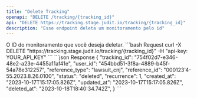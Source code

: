 ```yaml
---
title: "Delete Tracking"
openapi: "DELETE /tracking/{tracking_id}"
api: "DELETE https://tracking.stage.judit.io/tracking/{tracking_id}"
description: "Esse endpoint deleta um monitoramento pelo id"
---
```


<ParamField path="tracking_id" type="string" required>
    O ID do monitoramento que você deseja deletar.
</ParamField>

<RequestExample>
    ```bash Request
    curl -X DELETE "https://tracking.stage.judit.io/tracking/{tracking_id}"
    -H "api-key: YOUR_API_KEY"
    ```
</RequestExample>

<ResponseExample>
    ```json Response
    {
        "tracking_id": "754f02d7-e346-48e2-a23e-4455a11af41e",
        "user_id": "454bbd51-3f8a-4889-b45f-54a78e312257",
        "reference_type": "lawsuit_cnj",
        "reference_id": "000123'4-55.2023.8.26.0100",
        "status": "deleted",
        "recurrence": 1,
        "created_at": "2023-10-17T15:17:05.826Z",
        "updated_at": "2023-10-17T15:17:05.826Z",
        "deleted_at": "2023-10-18T18:40:34.742Z",
    }
    ```
</ResponseExample>
